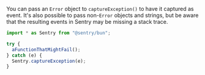 You can pass an `Error` object to `captureException()` to have it captured as event. It's also possible to pass non-`Error` objects and strings, but be aware that the resulting events in Sentry may be missing a stack trace.

```javascript
import * as Sentry from "@sentry/bun";

try {
  aFunctionThatMightFail();
} catch (e) {
  Sentry.captureException(e);
}
```
